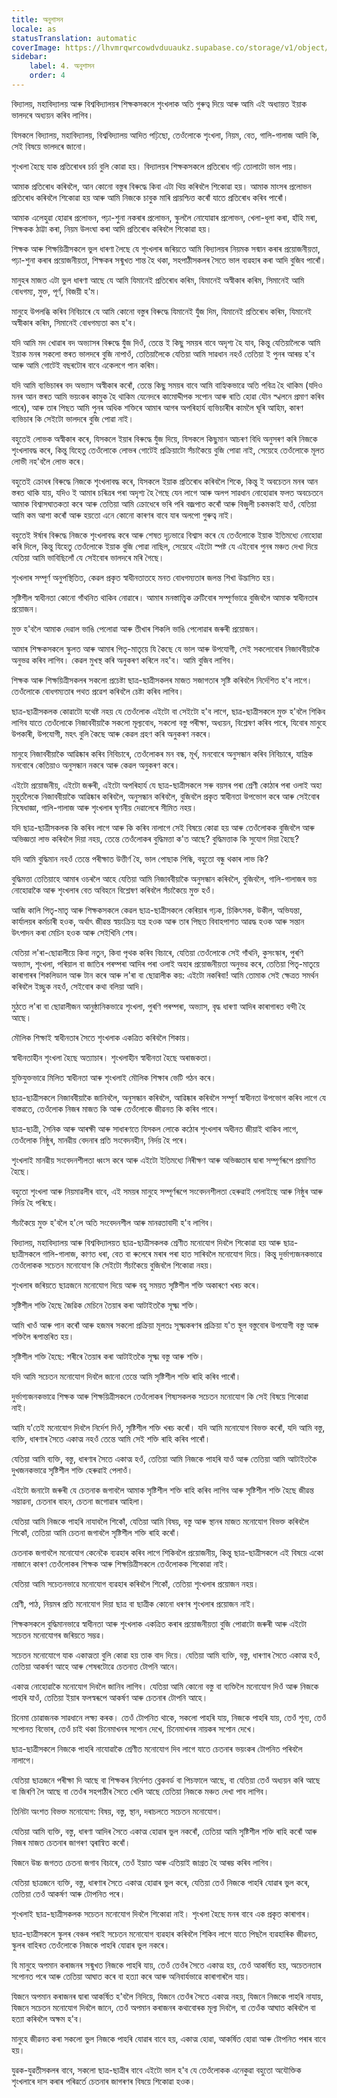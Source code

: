 ```yaml
---
title: অনুশাসন
locale: as
statusTranslation: automatic
coverImage: https://lhvmrqwrcowdvduuaukz.supabase.co/storage/v1/object/public/strapi-uploads/small_cover-educacion-fundamental.webp-2d51a7828a2b1309555be27f7e2a61a0.webp
sidebar:
    label: 4. অনুশাসন
    order: 4
---
```

বিদ্যালয়, মহাবিদ্যালয় আৰু বিশ্ববিদ্যালয়ৰ শিক্ষকসকলে শৃংখলাক অতি গুৰুত্ব দিয়ে আৰু আমি এই অধ্যায়ত ইয়াক ভালদৰে অধ্যয়ন কৰিব লাগিব।

যিসকলে বিদ্যালয়, মহাবিদ্যালয়, বিশ্ববিদ্যালয় আদিত পঢ়িছো, তেওঁলোকে শৃংখলা, নিয়ম, বেত, গালি-গালাজ আদি কি, সেই বিষয়ে ভালদৰে জানো।

শৃংখলা হৈছে যাক প্ৰতিৰোধৰ চৰ্চা বুলি কোৱা হয়। বিদ্যালয়ৰ শিক্ষকসকলে প্ৰতিৰোধ গঢ়ি তোলাটো ভাল পায়।

আমাক প্ৰতিৰোধ কৰিবলৈ, আন কোনো বস্তুৰ বিৰুদ্ধে কিবা এটা থিয় কৰিবলৈ শিকোৱা হয়। আমাক মাংসৰ প্ৰলোভন প্ৰতিৰোধ কৰিবলৈ শিকোৱা হয় আৰু আমি নিজকে চাবুক মাৰি প্ৰায়শ্চিত্ত কৰোঁ যাতে প্ৰতিৰোধ কৰিব পাৰোঁ।

আমাক এলেহুৱা হোৱাৰ প্ৰলোভন, পঢ়া-শুনা নকৰাৰ প্ৰলোভন, স্কুললৈ নোযোৱাৰ প্ৰলোভন, খেলা-ধূলা কৰা, হাঁহি মৰা, শিক্ষকক ঠাট্টা কৰা, নিয়ম উলংঘা কৰা আদি প্ৰতিৰোধ কৰিবলৈ শিকোৱা হয়।

শিক্ষক আৰু শিক্ষয়িত্ৰীসকলে ভুল ধাৰণা লৈছে যে শৃংখলাৰ জৰিয়তে আমি বিদ্যালয়ৰ নিয়মক সন্মান কৰাৰ প্ৰয়োজনীয়তা, পঢ়া-শুনা কৰাৰ প্ৰয়োজনীয়তা, শিক্ষকৰ সন্মুখত শান্ত হৈ থকা, সহপাঠীসকলৰ সৈতে ভাল ব্যৱহাৰ কৰা আদি বুজিব পাৰোঁ।

মানুহৰ মাজত এটা ভুল ধাৰণা আছে যে আমি যিমানেই প্ৰতিৰোধ কৰিম, যিমানেই অস্বীকাৰ কৰিম, সিমানেই আমি বোধগম্য, মুক্ত, পূৰ্ণ, বিজয়ী হ'ম।

মানুহে উপলব্ধি কৰিব নিবিচাৰে যে আমি কোনো বস্তুৰ বিৰুদ্ধে যিমানেই যুঁজ দিম, যিমানেই প্ৰতিৰোধ কৰিম, যিমানেই অস্বীকাৰ কৰিম, সিমানেই বোধগম্যতা কম হ'ব।

যদি আমি মদ খোৱাৰ বদ অভ্যাসৰ বিৰুদ্ধে যুঁজ দিওঁ, তেন্তে ই কিছু সময়ৰ বাবে অদৃশ্য হৈ যাব, কিন্তু যেতিয়ালৈকে আমি ইয়াক মনৰ সকলো স্তৰত ভালদৰে বুজি নাপাওঁ, তেতিয়ালৈকে যেতিয়া আমি সাৱধান নহওঁ তেতিয়া ই পুনৰ আৰম্ভ হ'ব আৰু আমি গোটেই বছৰটোৰ বাবে একেলগে পান কৰিম।

যদি আমি ব্যভিচাৰৰ বদ অভ্যাস অস্বীকাৰ কৰোঁ, তেন্তে কিছু সময়ৰ বাবে আমি বাহ্যিকভাৱে অতি পবিত্ৰ হৈ থাকিম (যদিও মনৰ আন স্তৰত আমি ভয়ংকৰ কামুক হৈ থাকিম যেনেদৰে কামোদ্দীপক সপোন আৰু ৰাতি হোৱা যৌন স্খলনে প্ৰমাণ কৰিব পাৰে), আৰু তাৰ পিছত আমি পুনৰ অধিক শক্তিৰে আমাৰ আগৰ অপৰিহাৰ্য ব্যভিচাৰীৰ কামলৈ ঘূৰি আহিম, কাৰণ ব্যভিচাৰ কি সেইটো ভালদৰে বুজি পোৱা নাই।

বহুতেই লোভক অস্বীকাৰ কৰে, যিসকলে ইয়াৰ বিৰুদ্ধে যুঁজ দিয়ে, যিসকলে কিছুমান আচৰণ বিধি অনুসৰণ কৰি নিজকে শৃংখলাবদ্ধ কৰে, কিন্তু যিহেতু তেওঁলোকে লোভৰ গোটেই প্ৰক্ৰিয়াটো সঁচাকৈয়ে বুজি পোৱা নাই, সেয়েহে তেওঁলোকে মূলত লোভী নহ'বলৈ লোভ কৰে।

বহুতেই ক্ৰোধৰ বিৰুদ্ধে নিজকে শৃংখলাবদ্ধ কৰে, যিসকলে ইয়াক প্ৰতিৰোধ কৰিবলৈ শিকে, কিন্তু ই অবচেতন মনৰ আন স্তৰত থাকি যায়, যদিও ই আমাৰ চৰিত্ৰৰ পৰা অদৃশ্য হৈ গৈছে যেন লাগে আৰু অলপ সাৱধান নোহোৱাৰ ফলত অবচেতনে আমাক বিশ্বাসঘাতকতা কৰে আৰু তেতিয়া আমি ক্ৰোধেৰে ভৰি পৰি বজ্ৰপাত কৰোঁ আৰু বিজুলী চকমকাই যাওঁ, যেতিয়া আমি কম আশা কৰোঁ আৰু হয়তো এনে কোনো কাৰণৰ বাবে যাৰ অলপো গুৰুত্ব নাই।

বহুতেই ঈৰ্ষাৰ বিৰুদ্ধে নিজকে শৃংখলাবদ্ধ কৰে আৰু শেষত দৃঢ়ভাৱে বিশ্বাস কৰে যে তেওঁলোকে ইয়াক ইতিমধ্যে নোহোৱা কৰি দিলে, কিন্তু যিহেতু তেওঁলোকে ইয়াক বুজি পোৱা নাছিল, সেয়েহে এইটো স্পষ্ট যে এইবোৰ পুনৰ মঞ্চত দেখা দিয়ে যেতিয়া আমি ভাবিছিলোঁ যে সেইবোৰ ভালদৰে মৰি গৈছে।

শৃংখলাৰ সম্পূৰ্ণ অনুপস্থিতিত, কেৱল প্ৰকৃত স্বাধীনতাতহে মনত বোধগম্যতাৰ জলন্ত শিখা উদ্ভাসিত হয়।

সৃষ্টিশীল স্বাধীনতা কোনো গাঁথনিত থাকিব নোৱাৰে। আমাৰ মনস্তাত্ত্বিক ত্ৰুটিবোৰ সম্পূৰ্ণভাৱে বুজিবলৈ আমাক স্বাধীনতাৰ প্ৰয়োজন।

মুক্ত হ'বলৈ আমাক দেৱাল ভাঙি পেলোৱা আৰু তীখাৰ শিকলি ভাঙি পেলোৱাৰ জৰুৰী প্ৰয়োজন।

আমাৰ শিক্ষকসকলে স্কুলত আৰু আমাৰ পিতৃ-মাতৃয়ে যি কৈছে যে ভাল আৰু উপযোগী, সেই সকলোবোৰ নিজাববীয়াকৈ অনুভৱ কৰিব লাগিব। কেৱল মুখস্থ কৰি অনুকৰণ কৰিলে নহ'ব। আমি বুজিব লাগিব।

শিক্ষক আৰু শিক্ষয়িত্ৰীসকলৰ সকলো প্ৰচেষ্টা ছাত্ৰ-ছাত্ৰীসকলৰ মাজত সজাগতাৰ সৃষ্টি কৰিবলৈ নিৰ্দেশিত হ'ব লাগে। তেওঁলোকে বোধগম্যতাৰ পথত প্ৰৱেশ কৰিবলৈ চেষ্টা কৰিব লাগিব।

ছাত্ৰ-ছাত্ৰীসকলক কোৱাটো যথেষ্ট নহয় যে তেওঁলোক এইটো বা সেইটো হ'ব লাগে, ছাত্ৰ-ছাত্ৰীসকলে মুক্ত হ'বলৈ শিকিব লাগিব যাতে তেওঁলোকে নিজাববীয়াকৈ সকলো মূল্যবোধ, সকলো বস্তু পৰীক্ষা, অধ্যয়ন, বিশ্লেষণ কৰিব পাৰে, যিবোৰ মানুহে উপকাৰী, উপযোগী, মহৎ বুলি কৈছে আৰু কেৱল গ্ৰহণ কৰি অনুকৰণ নকৰে।

মানুহে নিজাববীয়াকৈ আৱিষ্কাৰ কৰিব নিবিচাৰে, তেওঁলোকৰ মন বন্ধ, মূৰ্খ, মনবোৰে অনুসন্ধান কৰিব নিবিচাৰে, যান্ত্ৰিক মনবোৰে কেতিয়াও অনুসন্ধান নকৰে আৰু কেৱল অনুকৰণ কৰে।

এইটো প্ৰয়োজনীয়, এইটো জৰুৰী, এইটো অপৰিহাৰ্য যে ছাত্ৰ-ছাত্ৰীসকলে সৰু বয়সৰ পৰা শ্ৰেণী কোঠাৰ পৰা ওলাই অহা মুহূৰ্তলৈকে নিজাববীয়াকৈ আৱিষ্কাৰ কৰিবলৈ, অনুসন্ধান কৰিবলৈ, বুজিবলৈ প্ৰকৃত স্বাধীনতা উপভোগ কৰে আৰু সেইবোৰ নিষেধাজ্ঞা, গালি-গালাজ আৰু শৃংখলাৰ ঘৃণনীয় দেৱালেৰে সীমিত নহয়।

যদি ছাত্ৰ-ছাত্ৰীসকলক কি কৰিব লাগে আৰু কি কৰিব নালাগে সেই বিষয়ে কোৱা হয় আৰু তেওঁলোকক বুজিবলৈ আৰু অভিজ্ঞতা লাভ কৰিবলৈ দিয়া নহয়, তেন্তে তেওঁলোকৰ বুদ্ধিমত্তা ক'ত আছে? বুদ্ধিমত্তাক কি সুযোগ দিয়া হৈছে?

যদি আমি বুদ্ধিমান নহওঁ তেন্তে পৰীক্ষাত উত্তীৰ্ণ হৈ, ভাল পোছাক পিন্ধি, বহুতো বন্ধু থকাৰ লাভ কি?

বুদ্ধিমত্তা তেতিয়াহে আমাৰ ওচৰলৈ আহে যেতিয়া আমি নিজাববীয়াকৈ অনুসন্ধান কৰিবলৈ, বুজিবলৈ, গালি-গালাজৰ ভয় নোহোৱাকৈ আৰু শৃংখলাৰ বেত অবিহনে বিশ্লেষণ কৰিবলৈ সঁচাকৈয়ে মুক্ত হওঁ।

আজি কালি পিতৃ-মাতৃ আৰু শিক্ষকসকলে কেৱল ছাত্ৰ-ছাত্ৰীসকলে কেৰিয়াৰ গঢ়ক, চিকিৎসক, উকীল, অভিযন্তা, কাৰ্যালয়ৰ কৰ্মচাৰী হওক, অৰ্থাৎ জীৱন্ত স্বয়ংক্ৰিয় যন্ত্ৰ হওক আৰু তাৰ পিছত বিবাহপাশত আৱদ্ধ হওক আৰু সন্তান উৎপাদন কৰা মেচিন হওক আৰু সেইখিনি শেষ।

যেতিয়া ল'ৰা-ছোৱালীয়ে কিবা নতুন, কিবা পৃথক কৰিব বিচাৰে, যেতিয়া তেওঁলোকে সেই গাঁথনি, কুসংস্কাৰ, পুৰণি অভ্যাস, শৃংখলা, পৰিয়াল বা জাতিৰ পৰম্পৰা আদিৰ পৰা ওলাই অহাৰ প্ৰয়োজনীয়তা অনুভৱ কৰে, তেতিয়া পিতৃ-মাতৃয়ে কাৰাগাৰৰ শিকলিডাল আৰু টান কৰে আৰু ল'ৰা বা ছোৱালীক কয়: এইটো নকৰিবা! আমি তোমাক সেই ক্ষেত্ৰত সমৰ্থন কৰিবলৈ ইচ্ছুক নহওঁ, সেইবোৰ কথা বলিয়া আদি।

মুঠতে ল'ৰা বা ছোৱালীজন আনুষ্ঠানিকভাৱে শৃংখলা, পুৰণি পৰম্পৰা, অভ্যাস, বৃদ্ধ ধাৰণা আদিৰ কাৰাগাৰত বন্দী হৈ আছে।

মৌলিক শিক্ষাই স্বাধীনতাৰ সৈতে শৃংখলাক একত্ৰিত কৰিবলৈ শিকায়।

স্বাধীনতাহীন শৃংখলা হৈছে অত্যাচাৰ। শৃংখলাহীন স্বাধীনতা হৈছে অৰাজকতা।

যুক্তিযুক্তভাৱে মিলিত স্বাধীনতা আৰু শৃংখলাই মৌলিক শিক্ষাৰ ভেটি গঠন কৰে।

ছাত্ৰ-ছাত্ৰীসকলে নিজাববীয়াকৈ জানিবলৈ, অনুসন্ধান কৰিবলৈ, আৱিষ্কাৰ কৰিবলৈ সম্পূৰ্ণ স্বাধীনতা উপভোগ কৰিব লাগে যে বাস্তৱতে, তেওঁলোক নিজৰ মাজত কি আৰু তেওঁলোকে জীৱনত কি কৰিব পাৰে।

ছাত্ৰ-ছাত্ৰী, সৈনিক আৰু আৰক্ষী আৰু সাধাৰণতে যিসকল লোকে কঠোৰ শৃংখলাৰ অধীনত জীয়াই থাকিব লাগে, তেওঁলোক নিষ্ঠুৰ, মানৱীয় বেদনাৰ প্ৰতি সংবেদনহীন, নিৰ্দয় হৈ পৰে।

শৃংখলাই মানৱীয় সংবেদনশীলতা ধ্বংস কৰে আৰু এইটো ইতিমধ্যে নিৰীক্ষণ আৰু অভিজ্ঞতাৰ দ্বাৰা সম্পূৰ্ণৰূপে প্ৰমাণিত হৈছে।

বহুতো শৃংখলা আৰু নিয়মাৱলীৰ বাবে, এই সময়ৰ মানুহে সম্পূৰ্ণৰূপে সংবেদনশীলতা হেৰুৱাই পেলাইছে আৰু নিষ্ঠুৰ আৰু নিৰ্দয় হৈ পৰিছে।

সঁচাকৈয়ে মুক্ত হ'বলৈ হ'লে অতি সংবেদনশীল আৰু মানৱতাবাদী হ'ব লাগিব।

বিদ্যালয়, মহাবিদ্যালয় আৰু বিশ্ববিদ্যালয়ত ছাত্ৰ-ছাত্ৰীসকলক শ্ৰেণীত মনোযোগ দিবলৈ শিকোৱা হয় আৰু ছাত্ৰ-ছাত্ৰীসকলে গালি-গালাজ, কাণত ধৰা, বেত বা ৰুলেৰে মৰাৰ পৰা হাত সাৰিবলৈ মনোযোগ দিয়ে। কিন্তু দুৰ্ভাগ্যজনকভাৱে তেওঁলোকক সচেতন মনোযোগ কি সেইটো সঁচাকৈয়ে বুজিবলৈ শিকোৱা নহয়।

শৃংখলাৰ জৰিয়তে ছাত্ৰজনে মনোযোগ দিয়ে আৰু বহু সময়ত সৃষ্টিশীল শক্তি অকাৰণে খৰচ কৰে।

সৃষ্টিশীল শক্তি হৈছে জৈৱিক মেচিনে তৈয়াৰ কৰা আটাইতকৈ সূক্ষ্ম শক্তি।

আমি খাওঁ আৰু পান কৰোঁ আৰু হজমৰ সকলো প্ৰক্ৰিয়া মূলতঃ সূক্ষ্মকৰণৰ প্ৰক্ৰিয়া য'ত স্থূল বস্তুবোৰ উপযোগী বস্তু আৰু শক্তিলৈ ৰূপান্তৰিত হয়।

সৃষ্টিশীল শক্তি হৈছে: শৰীৰে তৈয়াৰ কৰা আটাইতকৈ সূক্ষ্ম বস্তু আৰু শক্তি।

যদি আমি সচেতন মনোযোগ দিবলৈ জানো তেন্তে আমি সৃষ্টিশীল শক্তি ৰাহি কৰিব পাৰোঁ।

দুৰ্ভাগ্যজনকভাৱে শিক্ষক আৰু শিক্ষয়িত্ৰীসকলে তেওঁলোকৰ শিষ্যসকলক সচেতন মনোযোগ কি সেই বিষয়ে শিকোৱা নাই।

আমি য'তেই মনোযোগ দিবলৈ নিৰ্দেশ দিওঁ, সৃষ্টিশীল শক্তি খৰচ কৰোঁ। যদি আমি মনোযোগ বিভক্ত কৰোঁ, যদি আমি বস্তু, ব্যক্তি, ধাৰণাৰ সৈতে একাত্ম নহওঁ তেন্তে আমি সেই শক্তি ৰাহি কৰিব পাৰোঁ।

যেতিয়া আমি ব্যক্তি, বস্তু, ধাৰণাৰ সৈতে একাত্ম হওঁ, তেতিয়া আমি নিজকে পাহৰি যাওঁ আৰু তেতিয়া আমি আটাইতকৈ দুখজনকভাৱে সৃষ্টিশীল শক্তি হেৰুৱাই পেলাওঁ।

এইটো জনাটো জৰুৰী যে চেতনাক জগাবলৈ আমাক সৃষ্টিশীল শক্তি ৰাহি কৰিব লাগিব আৰু সৃষ্টিশীল শক্তি হৈছে জীৱন্ত সম্ভাৱনা, চেতনাৰ বাহন, চেতনা জগোৱাৰ আহিলা।

যেতিয়া আমি নিজকে পাহৰি নাযাবলৈ শিকোঁ, যেতিয়া আমি বিষয়, বস্তু আৰু স্থানৰ মাজত মনোযোগ বিভক্ত কৰিবলৈ শিকোঁ, তেতিয়া আমি চেতনা জগাবলৈ সৃষ্টিশীল শক্তি ৰাহি কৰোঁ।

চেতনাক জগাবলৈ মনোযোগ কেনেকৈ ব্যৱহাৰ কৰিব লাগে শিকিবলৈ প্ৰয়োজনীয়, কিন্তু ছাত্ৰ-ছাত্ৰীসকলে এই বিষয়ে একো নাজানে কাৰণ তেওঁলোকৰ শিক্ষক আৰু শিক্ষয়িত্ৰীসকলে তেওঁলোকক শিকোৱা নাই।

যেতিয়া আমি সচেতনভাৱে মনোযোগ ব্যৱহাৰ কৰিবলৈ শিকোঁ, তেতিয়া শৃংখলাৰ প্ৰয়োজন নহয়।

শ্ৰেণী, পাঠ, নিয়মৰ প্ৰতি মনোযোগ দিয়া ছাত্ৰ বা ছাত্ৰীক কোনো ধৰণৰ শৃংখলাৰ প্ৰয়োজন নাই।

শিক্ষকসকলে বুদ্ধিমানভাৱে স্বাধীনতা আৰু শৃংখলাক একত্ৰিত কৰাৰ প্ৰয়োজনীয়তা বুজি পোৱাটো জৰুৰী আৰু এইটো সচেতন মনোযোগৰ জৰিয়তে সম্ভৱ।

সচেতন মনোযোগে যাক একাত্মতা বুলি কোৱা হয় তাক বাদ দিয়ে। যেতিয়া আমি ব্যক্তি, বস্তু, ধাৰণাৰ সৈতে একাত্ম হওঁ, তেতিয়া আকৰ্ষণ আহে আৰু শেষৰটোৱে চেতনাত টোপনি আনে।

একাত্ম নোহোৱাকৈ মনোযোগ দিবলৈ জানিব লাগিব। যেতিয়া আমি কোনো বস্তু বা ব্যক্তিলৈ মনোযোগ দিওঁ আৰু নিজকে পাহৰি যাওঁ, তেতিয়া ইয়াৰ ফলস্বৰূপে আকৰ্ষণ আৰু চেতনাৰ টোপনি আহে।

চিনেমা চোৱাজনক সাৱধানে লক্ষ্য কৰক। তেওঁ টোপনিত থাকে, সকলো পাহৰি যায়, নিজকে পাহৰি যায়, তেওঁ শূন্য, তেওঁ সপোনত বিভোৰ, তেওঁ চাই থকা চিনেমাখনৰ সপোন দেখে, চিনেমাখনৰ নায়কৰ সপোন দেখে।

ছাত্ৰ-ছাত্ৰীসকলে নিজকে পাহৰি নাযোৱাকৈ শ্ৰেণীত মনোযোগ দিব লাগে যাতে চেতনাৰ ভয়ংকৰ টোপনিত পৰিবলৈ নালাগে।

যেতিয়া ছাত্ৰজনে পৰীক্ষা দি আছে বা শিক্ষকৰ নিৰ্দেশত ব্লেকবৰ্ড বা পিচফালে আছে, বা যেতিয়া তেওঁ অধ্যয়ন কৰি আছে বা জিৰণি লৈ আছে বা তেওঁৰ সহপাঠীৰ সৈতে খেলি আছে তেতিয়া নিজকে মঞ্চত দেখা পাব লাগিব।

তিনিটা অংশত বিভক্ত মনোযোগ: বিষয়, বস্তু, স্থান, দৰাচলতে সচেতন মনোযোগ।

যেতিয়া আমি ব্যক্তি, বস্তু, ধাৰণা আদিৰ সৈতে একাত্ম হোৱাৰ ভুল নকৰোঁ, তেতিয়া আমি সৃষ্টিশীল শক্তি ৰাহি কৰোঁ আৰু নিজৰ মাজত চেতনাৰ জাগৰণ ত্বৰান্বিত কৰোঁ।

যিজনে উচ্চ জগতত চেতনা জগাব বিচাৰে, তেওঁ ইয়াত আৰু এতিয়াই জাগ্ৰত হৈ আৰম্ভ কৰিব লাগিব।

যেতিয়া ছাত্ৰজনে ব্যক্তি, বস্তু, ধাৰণাৰ সৈতে একাত্ম হোৱাৰ ভুল কৰে, যেতিয়া তেওঁ নিজকে পাহৰি যোৱাৰ ভুল কৰে, তেতিয়া তেওঁ আকৰ্ষণ আৰু টোপনিত পৰে।

শৃংখলাই ছাত্ৰ-ছাত্ৰীসকলক সচেতন মনোযোগ দিবলৈ শিকোৱা নাই। শৃংখলা হৈছে মনৰ বাবে এক প্ৰকৃত কাৰাগাৰ।

ছাত্ৰ-ছাত্ৰীসকলে স্কুলৰ বেঞ্চৰ পৰাই সচেতন মনোযোগ ব্যৱহাৰ কৰিবলৈ শিকিব লাগে যাতে পিছলৈ ব্যৱহাৰিক জীৱনত, স্কুলৰ বাহিৰত তেওঁলোকে নিজকে পাহৰি যোৱাৰ ভুল নকৰে।

যি মানুহে অপমান কৰাজনৰ সন্মুখত নিজকে পাহৰি যায়, তেওঁ তেওঁৰ সৈতে একাত্ম হয়, তেওঁ আকৰ্ষিত হয়, অচেতনতাৰ সপোনত পৰে আৰু তেতিয়া আঘাত কৰে বা হত্যা কৰে আৰু অনিবাৰ্যভাৱে কাৰাগাৰলৈ যায়।

যিজনে অপমান কৰাজনৰ দ্বাৰা আকৰ্ষিত হ'বলৈ নিদিয়ে, যিজনে তেওঁৰ সৈতে একাত্ম নহয়, যিজনে নিজকে পাহৰি নাযায়, যিজনে সচেতন মনোযোগ দিবলৈ জানে, তেওঁ অপমান কৰাজনৰ কথাবোৰক মূল্য দিবলৈ, বা তেওঁক আঘাত কৰিবলৈ বা হত্যা কৰিবলৈ অক্ষম হ'ব।

মানুহে জীৱনত কৰা সকলো ভুল নিজকে পাহৰি যোৱাৰ বাবে হয়, একাত্ম হোৱা, আকৰ্ষিত হোৱা আৰু টোপনিত পৰাৰ বাবে হয়।

যুৱক-যুৱতীসকলৰ বাবে, সকলো ছাত্ৰ-ছাত্ৰীৰ বাবে এইটো ভাল হ'ব যে তেওঁলোকক এনেকুৱা বহুতো অযৌক্তিক শৃংখলাৰে দাস কৰাৰ পৰিৱৰ্তে চেতনাৰ জাগৰণৰ বিষয়ে শিকোৱা হওক।

